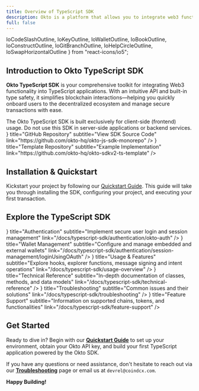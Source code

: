 ```yaml
---
title: Overview of TypeScript SDK
description: Okto is a platform that allows you to integrate web3 functionality into your app without building things from scratch.
full: false
---
```


  IoCodeSlashOutline, 
  IoKeyOutline, 
  IoWalletOutline, 
  IoBookOutline,
  IoConstructOutline,
  IoGitBranchOutline,
  IoHelpCircleOutline,
  IoSwapHorizontalOutline 
} from "react-icons/io5";

## Introduction to Okto TypeScript SDK

**Okto TypeScript SDK** is your comprehensive toolkit for integrating Web3 functionality into TypeScript applications. With an intuitive API and built-in type safety, it simplifies blockchain interactions—helping you quickly onboard users to the decentralized ecosystem and manage secure transactions with ease.

<Callout title="Important Note">
The Okto TypeScript SDK is built exclusively for client-side (frontend) usage. Do not use this SDK in server-side applications or backend services.
</Callout>

<div className="my-6 grid grid-cols-1 md:grid-cols-2 gap-4">
  <TechnologyCard
    className="h-25"
    icon={<IoGitBranchOutline size={"1.5rem"} />}
    title="GitHub Repository"
    subtitle="View SDK Source Code"
    link="https://github.com/okto-hq/okto-js-sdk-monorepo"
  />
  <TechnologyCard
    className="h-25"
    icon={<IoCodeSlashOutline size={"1.5rem"} />}
    title="Template Repository" 
    subtitle="Example Implementation"
    link="https://github.com/okto-hq/okto-sdkv2-ts-template"
  />
</div>

## Installation & Quickstart

Kickstart your project by following our [Quickstart Guide](/docs/typescript-sdk). This guide will take you through installing the SDK, configuring your project, and executing your first transaction.

## Explore the TypeScript SDK

<div className="my-6 grid grid-cols-1 md:grid-cols-2 gap-4">
  <TechnologyCard
    className="h-25"
    icon={<IoKeyOutline size={"1.5rem"} />}
    title="Authentication"
    subtitle="Implement secure user login and session management"
    link="/docs/typescript-sdk/authentication/okto-auth"
  />
  <TechnologyCard
    className="h-25"
    icon={<IoWalletOutline size={"1.5rem"} />}
    title="Wallet Management"
    subtitle="Configure and manage embedded and external wallets"
    link="/docs/typescript-sdk/authentication/session-management/loginUsingOAuth"
  />
  <TechnologyCard
    className="h-25"
    icon={<IoConstructOutline size={"1.5rem"} />}
    title="Usage & Features"
    subtitle="Explore hooks, explorer functions, message signing and intent operations"
    link="/docs/typescript-sdk/usage-overview"
  />
  <TechnologyCard
    className="h-25"
    icon={<IoBookOutline size={"1.5rem"} />}
    title="Technical Reference"
    subtitle="In-depth documentation of classes, methods, and data models"
    link="/docs/typescript-sdk/technical-reference"
  />
  <TechnologyCard
    className="h-25"
    icon={<IoHelpCircleOutline size={"1.5rem"} />}
    title="Troubleshooting"
    subtitle="Common issues and their solutions"
    link="/docs/typescript-sdk/troubleshooting"
  />
  <TechnologyCard
    className="h-25"
    icon={<IoSwapHorizontalOutline size={"1.5rem"} />}
    title="Feature Support"
    subtitle="Information on supported chains, tokens, and functionalities"
    link="/docs/typescript-sdk/feature-support"
  />
</div>

## Get Started

Ready to dive in? Begin with our **[Quickstart Guide](/docs/typescript-sdk)** to set up your environment, obtain your Okto API key, and build your first TypeScript application powered by the Okto SDK.

If you have any questions or need assistance, don't hesitate to reach out via our **[Troubleshooting](/docs/typescript-sdk/troubleshooting)** page or email us at `devrel@coindcx.com`.

**Happy Building!**

